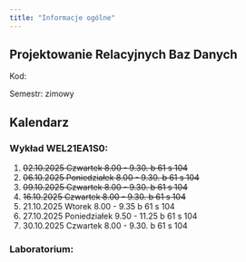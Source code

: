 ```yaml
---
title: "Informacje ogólne"
---
```


## Projektowanie Relacyjnych Baz Danych

Kod: 

Semestr: zimowy

## Kalendarz

### Wykład WEL21EA1S0:

1. <del>02.10.2025 Czwartek     8.00 - 9.30. b 61 s 104</del>
2. <del>06.10.2025 Poniedziałek 8.00 - 9.30. b 61 s 104</del>
3. <del>09.10.2025 Czwartek     8.00 - 9.30. b 61 s 104</del>
4. <del>16.10.2025 Czwartek     8.00 - 9.30. b 61 s 104</del>
5. 21.10.2025 Wtorek 8.00 - 9.35 b 61 s 104
6. 27.10.2025 Poniedziałek 9.50 - 11.25 b 61 s 104
7. 30.10.2025 Czwartek     8.00 - 9.30. b 61 s 104


### Laboratorium: 